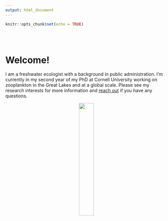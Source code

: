 ```yaml
---
output: html_document
---
```


```r
knitr::opts_chunk$set(echo = TRUE)
```

<br>
<br>

# **Welcome!** 

I am a freshwater ecologist with a background in public administration. I'm currently in my second year of my PhD at Cornell University working on zooplankton in the Great Lakes and at a global scale. Please see my research interests for more information and [reach out](https://sfigary.github.io/website/Contact.html) if you have any questions.

<center>
![](IMG_20190717_155036743_HDR.jpg){width=30%}
</center>
